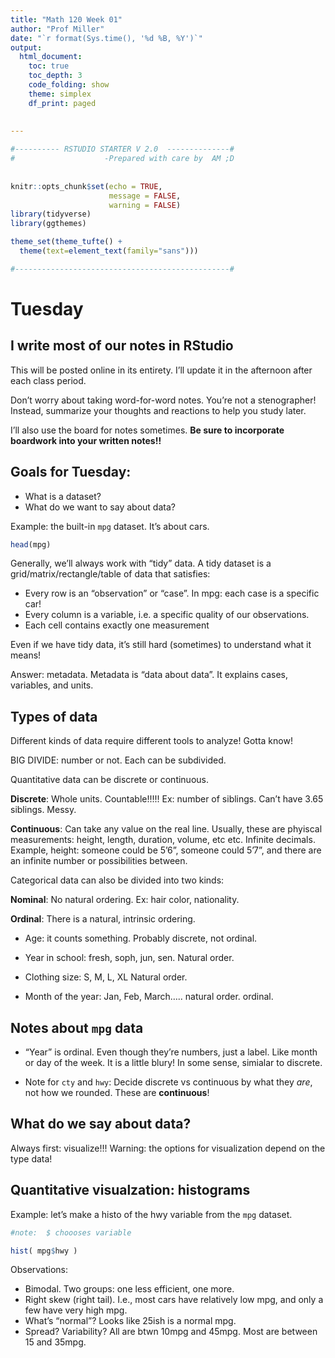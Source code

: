 ```yaml
---
title: "Math 120 Week 01"
author: "Prof Miller"
date: "`r format(Sys.time(), '%d %B, %Y')`"
output: 
  html_document:
    toc: true
    toc_depth: 3
    code_folding: show
    theme: simplex
    df_print: paged
  
  
---
```


```r

#---------- RSTUDIO STARTER V 2.0  --------------#
#                    -Prepared with care by  AM ;D
                
                                                                          
knitr::opts_chunk$set(echo = TRUE, 
                      message = FALSE, 
                      warning = FALSE)      
library(tidyverse)                
library(ggthemes)                    

theme_set(theme_tufte() +                                     
  theme(text=element_text(family="sans")))  

#------------------------------------------------#
```





 
 
# Tuesday 
 
## I write most of our notes in RStudio

This will be posted online in its entirety.  I'll update it in the afternoon after each class period.

Don't worry about taking word-for-word notes.  You're not a stenographer!  Instead, summarize your thoughts and reactions to help you study later.

I'll also use the board for notes sometimes. **Be sure to incorporate boardwork into your written notes!!**


## Goals for Tuesday:

- What is a dataset?
- What do we want to say about data?

Example:  the built-in `mpg` dataset.  It's about cars.

```r
head(mpg)
```

Generally, we'll always work with "tidy" data.  A tidy dataset is a grid/matrix/rectangle/table of data that satisfies:

- Every row is an "observation" or "case".  In mpg: each case is a specific car!  
- Every column is a variable, i.e. a specific quality of our observations.
- Each cell contains exactly one measurement

Even if we have tidy data, it's still hard (sometimes) to understand what it means!

Answer:  metadata.  Metadata is "data about data".  It explains cases, variables, and units.  

## Types of data

Different kinds of data require different tools to analyze!  Gotta know!  

BIG DIVIDE:  number or not.  Each can be subdivided.

Quantitative data can be discrete or continuous.  

**Discrete**:  Whole units.  Countable!!!!!  Ex:  number of siblings.  Can't have 3.65 siblings.  Messy.  

**Continuous**:  Can take any value on the real line.  Usually, these are phyiscal measurements:  height, length, duration, volume, etc etc.  Infinite decimals.   Example, height:  someone could be 5'6",  someone could 5'7", and there are an infinite number or possibilities between.  

Categorical data can also be divided into two kinds:

**Nominal**:  No natural ordering.  Ex:  hair color, nationality.  

**Ordinal**:  There is a natural, intrinsic ordering.  

- Age:  it counts something.  Probably discrete, not ordinal.

- Year in school:  fresh, soph, jun, sen.  Natural order. 

- Clothing size:  S, M, L, XL  Natural order. 

- Month of the year:  Jan, Feb, March..... natural order. ordinal.  

## Notes about `mpg` data

- "Year" is ordinal.  Even though they're numbers, just a label.  Like month or day of the week.  It is a little blury!  In some sense, simialar to discrete.  

- Note for `cty` and `hwy`:  Decide discrete vs continuous by what they *are*, not how we rounded.  These are **continuous**!

## What do we say about data?

Always first:  visualize!!!  Warning:  the options for visualization depend on the type data!

## Quantitative visualzation:  histograms

Example:  let's make a histo of the hwy variable from the `mpg` dataset.

```r

#note:  $ choooses variable

hist( mpg$hwy )

```

Observations:

- Bimodal.  Two groups:  one less efficient, one more.  
- Right skew (right tail).  I.e., most cars have relatively low mpg, and only a few have very high mpg.
- What's "normal"?  Looks like 25ish is a normal mpg.
- Spread?  Variability?  All are btwn 10mpg and 45mpg.  Most are between 15 and 35mpg.  
